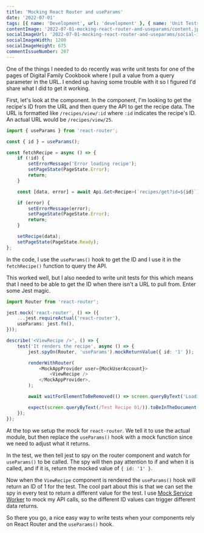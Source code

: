 ```yaml
---
title: 'Mocking React Router and useParams'
date: '2022-07-01'
tags: [{ name: 'Development', url: 'development' }, { name: 'Unit Tests', url: 'unit-tests'}, { name: 'React', url: 'react'}]
contentImage: '2022-07-01-mocking-react-router-and-useparams/content.jpg'
socialImageUrl: '2022-07-01-mocking-react-router-and-useparams/social-image.jpg'
socialImageWidth: 1200
socialImageHeight: 675
commentIssueNumber: 207
---
```


One of the things I needed to do recently was write unit tests for one of the pages of Digital Family Cookbook where I pull a value from a query parameter in the URL. I ended up having some trouble with it so I figured I'd share what I did to get it working.

First, let's look at the component. In the component, I'm looking to get the recipe's ID from the URL and then query the API to get the recipe data. The URL is formatted like `/recipes/view/:id` where `:id` indicates the recipe's ID. An actual URL would be `/recipes/view/25`.

```typescript
import { useParams } from 'react-router';

const { id } = useParams();

const fetchRecipe = async () => {
    if (!id) {
        setErrorMessage('Error loading recipe');
        setPageState(PageState.Error);
        return;
    }

    const [data, error] = await Api.Get<Recipe>(`recipes/get?id=${id}`);

    if (error) {
        setErrorMessage(error);
        setPageState(PageState.Error);
        return;
    }

    setRecipe(data);
    setPageState(PageState.Ready);
};
```

In the code, I use the `useParams()` hook to get the ID and I use it in the `fetchRecipe()` function to query the API.

This worked well, but I also needed to write unit tests for this which means that I need to be able to get the ID when there isn't a URL to pull from. Enter some Jest magic.

```typescript
import Router from 'react-router';

jest.mock('react-router', () => ({
    ...jest.requireActual('react-router'),
    useParams: jest.fn(),
}));

describe('<ViewRecipe />', () => {
    test('It renders the recipe', async () => {
        jest.spyOn(Router, 'useParams').mockReturnValue({ id: '1' });

        renderWithRouter(
            <MockAppProvider user={MockUserAccount}>
                <ViewRecipe />
            </MockAppProvider>,
        );

        await waitForElementToBeRemoved(() => screen.queryByText('Loading...'));

        expect(screen.queryByText(/Test Recipe 01/)).toBeInTheDocument();
    });
});
```

At the top we setup the mock for `react-router`. We tell it to use the actual module, but then replace the `useParams()` hook with a mock function since we need to adjust what it returns.

In the test, we then tell jest to spy on the router component and watch for `useParams()` to be called. The spy will then pay attention to if and when it is called, and if it is, return the mocked value of `{ id: '1' }`.

Now when the `ViewRecipe` component is rendered the `useParams()` hook will return an ID of 1 for the test. The cool part about this is that we can set the spy in every test to return a different value for the test. I use [Mock Service Worker](https://kpwags.com/posts/2021/02/03/unit-testing-with-msw) to mock my API calls, so the different ID values can trigger different data returns.

So there you go, a nice easy way to write tests when your components rely on React Router and the `useParams()` hook.